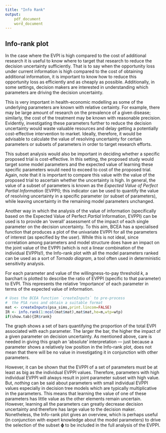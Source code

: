 ```yaml
---
title: "Info Rank"
output: 
	pdf_document
	word_document
---
```


## Info-rank plot
In the case where the EVPI is high compared to the cost of additional research it is useful to know where to target that research to reduce the decision uncertainty sufficiently. That is to say when the opportunity loss under current information is high compared to the cost of obtaining additional information, it is important to know how to reduce this opportunity loss as efficiently and as cheaply as possible. Additionally, in some settings, decision makers are interested in understanding which parameters are driving the decision uncertainty.

This is very important in health-economic modelling as some of the underlying parameters are known with relative certainty. For example, there may be large amount of research on the prevalence of a given disease; similarly, the cost of the treatment may be known with reasonable precision. Evidently, investigating these parameters further to reduce the decision uncertainty would waste valuable resources and delay getting a potentially cost-effective intervention to market. Ideally, therefore, it would be advisable to calculate the value of resolving uncertainty for certain parameters or subsets of parameters in order to target research efforts. 

This subset analysis would also be important in deciding whether a specific proposed trial is cost-effective. In this setting, the proposed study would target some model parameters and the expected value of learning these specific parameters would need to exceed to cost of the proposed trial. Again, note that it is important to compare this value with the value of the proposed trial to ascertain whether the uncertainty is high. In general, the value of a subset of parameters is known as the _Expected Value of Perfect Partial Information_ (EVPPI); this indicator can be used to quantify the value of resolving uncertainty in a specific parameter (or subset of parameters), while leaving uncertainty in the remaining model parameters unchanged. 

Another way in which the analysis of the value of information (specifically based on the Expected Value of Perfect _Partial_ Information, EVPPI) can be used is to provide an 'overall' assessment of the impact of each single parameter on the decision uncertainty. To this aim, BCEA has a specialised function that produces a plot of the univariate EVPPI for all the parameters of interest (as specified by the user). While this is not ideal, since correlation among parameters and model structure does have an impact on the joint value of the EVPPI (which is not a linear combination of the individual EVPPIs!), the Info-rank plot with all the model parameters ranked can be used as a sort of _Tornado diagram_, a tool often used in deterministic sensitivity analysis.

For each parameter and value of the willingness-to-pay threshold $k$, a barchart is plotted to describe the ratio of EVPPI (specific to that parameter) to EVPI. This represents the relative 'importance' of each parameter in terms of the expected value of information.

```r
# Uses the BCEA function `createInputs` to pre-process 
#  the PSA runs and obtain a suitable format
mat <- createInputs(psa_sims,print.lincom=FALSE)
IR <- info.rank(1:ncol(mat$mat),mat$mat,he=m,wtp=wtp)
if(show.tab){IR$rank}
```

The graph shows a set of bars quantifying the proportion of the total EVPI associated with each parameter. The larger the bar, the higher the impact of a given parameter on decision uncertainty. As mentioned above, care is needed in giving this graph an 'absolute' interpretation --- just because a parameter shows a relatively low position in the Info-rank plot, does not mean that there will be no value in investigating it in conjunction with other parameters. 

However, it can be shown that the EVPPI of a set of parameters must be at least as big as the individual EVPPI values. Therefore, parameters with high individual EVPPI will always result in joint parameter subset with high value. But, _nothing_ can be said about parameters with small individual EVPPI values especially in decision tree models which are typically multiplicative in the parameters. This means that learning the value of one of these parameters has little value as the other elements remain uncertain. However, learning all the parameters can greatly decrease decision uncertainty and therefore has large value to the decision maker. Nonetheless, the Info-rank plot gives an overview, which is perhaps useful (in conjunction with expert knowledge about the model parameters) to drive the selection of the subset $\bm\phi$ to be included in the full analysis of the EVPPI.
